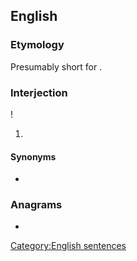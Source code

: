 ==English==

===Etymology===
Presumably short for {{m|en|I'll be damned}}.

===Interjection===
{{en-interj}}!

# {{lb|en|idiomatic}} {{non-gloss definition|Expressing [[surprise]].}}

====Synonyms====
* {{seeSynonyms|wow}}

===Anagrams===
* {{anagrams|en|a=beill|Belli|Ibell|Liebl|libel}}

[[Category:English sentences]]